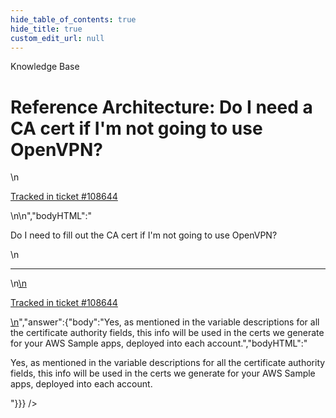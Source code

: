 ```yaml
---
hide_table_of_contents: true
hide_title: true
custom_edit_url: null
---
```



<CenterLayout>
<span className="searchCategory">Knowledge Base</span>
<h1>Reference Architecture: Do I need a CA cert if I&apos;m not going to use OpenVPN?</h1>
<GitHub discussion={{"id":"D_kwDOF8slf84APmP5","number":425,"author":{"login":"iangrunt"},"title":"Reference Architecture: Do I need a CA cert if I'm not going to use OpenVPN?","body":"\nDo I need to fill out the CA cert if I'm not going to use OpenVPN?\n\n---\n\n<ins datetime=\"2022-05-21T01:25:38Z\">\n  <p><a href=\"https://support.gruntwork.io/hc/requests/108644\">Tracked in ticket #108644</a></p>\n</ins>\n","bodyHTML":"<p dir=\"auto\">Do I need to fill out the CA cert if I'm not going to use OpenVPN?</p>\n<hr>\n<ins datetime=\"2022-05-21T01:25:38Z\">\n  <p dir=\"auto\"><a href=\"https://support.gruntwork.io/hc/requests/108644\" rel=\"nofollow\">Tracked in ticket #108644</a></p>\n</ins>","answer":{"body":"Yes, as mentioned in the variable descriptions for all the certificate authority fields, this info will be used in the certs we generate for your AWS Sample apps, deployed into each account.","bodyHTML":"<p dir=\"auto\">Yes, as mentioned in the variable descriptions for all the certificate authority fields, this info will be used in the certs we generate for your AWS Sample apps, deployed into each account.</p>"}}} />

</CenterLayout>
  

<!-- ##DOCS-SOURCER-START
{
  "sourcePlugin": "github-discussions",
  "hash": "f48406da7eea2100f38f830428dfbed4"
}
##DOCS-SOURCER-END -->
